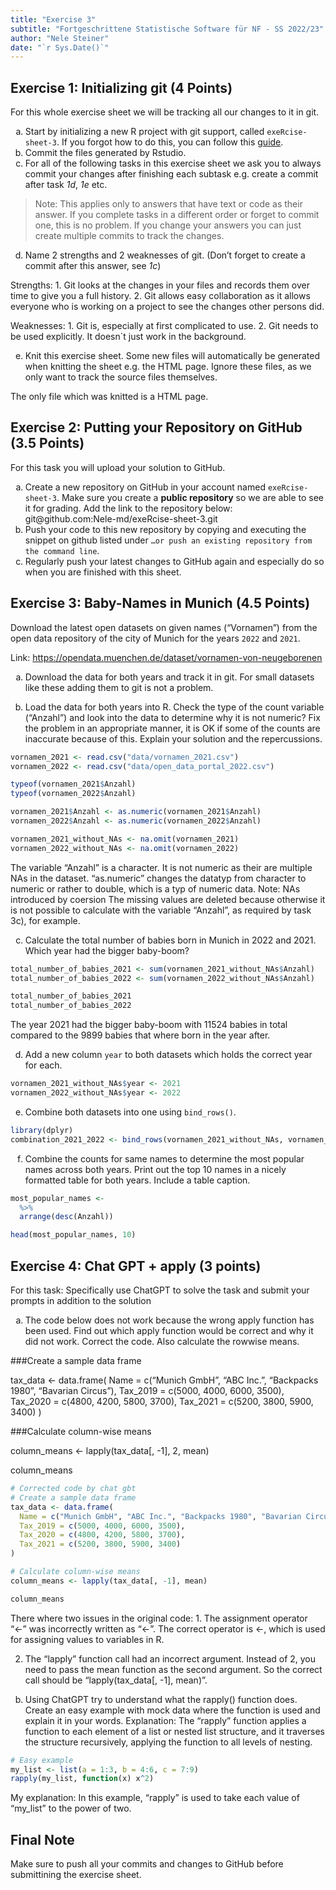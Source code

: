 ```yaml
---
title: "Exercise 3"
subtitle: "Fortgeschrittene Statistische Software für NF - SS 2022/23"
author: "Nele Steiner"
date: "`r Sys.Date()`"
---
```


## Exercise 1: Initializing git (4 Points)

For this whole exercise sheet we will be tracking all our changes to it
in git.

a)  Start by initializing a new R project with git support, called
    `exeRcise-sheet-3`. If you forgot how to do this, you can follow
    this
    [guide](https://malikaihle.github.io/Introduction-RStudio-Git-GitHub/rstudio_project.html).
b)  Commit the files generated by Rstudio.
c)  For all of the following tasks in this exercise sheet we ask you to
    always commit your changes after finishing each subtask e.g. create
    a commit after task *1d*, *1e* etc.

> Note: This applies only to answers that have text or code as their
> answer. If you complete tasks in a different order or forget to commit
> one, this is no problem. If you change your answers you can just
> create multiple commits to track the changes.

d)  Name 2 strengths and 2 weaknesses of git. (Don't forget to create a
    commit after this answer, see *1c*)
    
Strengths:
1. Git looks at the changes in your files and records them over time to give you a full history. 
2. Git allows easy collaboration as it allows everyone who is working on a project to see the changes other persons did. 

Weaknesses:
1. Git is, especially at first complicated to use. 
2. Git needs to be used explicitly. It doesn`t just work in the background. 

e)  Knit this exercise sheet. Some new files will automatically be
    generated when knitting the sheet e.g. the HTML page. Ignore these
    files, as we only want to track the source files themselves.
    
The only file which was knitted is a HTML page. 

## Exercise 2: Putting your Repository on GitHub (3.5 Points)

For this task you will upload your solution to GitHub.

a)  Create a new repository on GitHub in your account named
    `exeRcise-sheet-3`. Make sure you create a **public repository** so
    we are able to see it for grading. Add the link to the repository
    below:
    git@github.com:Nele-md/exeRcise-sheet-3.git
b)  Push your code to this new repository by copying and executing the
    snippet on github listed under
    `…or push an existing repository from the command line`.
c)  Regularly push your latest changes to GitHub again and especially do
    so when you are finished with this sheet.

## Exercise 3: Baby-Names in Munich (4.5 Points)

Download the latest open datasets on given names ("Vornamen") from the
open data repository of the city of Munich for the years `2022` and
`2021`.

Link: <https://opendata.muenchen.de/dataset/vornamen-von-neugeborenen>

a)  Download the data for both years and track it in git. For small
    datasets like these adding them to git is not a problem.

b)  Load the data for both years into R. Check the type of the count
    variable ("Anzahl") and look into the data to determine why it is
    not numeric? Fix the problem in an appropriate manner, it is OK if
    some of the counts are inaccurate because of this. Explain your
    solution and the repercussions.
```r
vornamen_2021 <- read.csv("data/vornamen_2021.csv")
vornamen_2022 <- read.csv("data/open_data_portal_2022.csv")

typeof(vornamen_2021$Anzahl)
typeof(vornamen_2022$Anzahl)

vornamen_2021$Anzahl <- as.numeric(vornamen_2021$Anzahl)
vornamen_2022$Anzahl <- as.numeric(vornamen_2022$Anzahl)

vornamen_2021_without_NAs <- na.omit(vornamen_2021)
vornamen_2022_without_NAs <- na.omit(vornamen_2022)
```
The variable "Anzahl" is a character. It is not numeric as their are multiple NAs in the dataset. 
"as.numeric" changes the datatyp from character to numeric or rather to double, which is a typ of numeric data. 
Note: NAs introduced by coersion 
The missing values are deleted because otherwise it is not possible to calculate with the variable "Anzahl", as required by task 3c), for example. 

c)  Calculate the total number of babies born in Munich in 2022
    and 2021. Which year had the bigger baby-boom?
```r
total_number_of_babies_2021 <- sum(vornamen_2021_without_NAs$Anzahl)
total_number_of_babies_2022 <- sum(vornamen_2022_without_NAs$Anzahl)

total_number_of_babies_2021
total_number_of_babies_2022
```
The year 2021 had the bigger baby-boom with 11524 babies in total compared to the 9899 babies that where born in the year after. 

d)  Add a new column `year` to both datasets which holds the correct
    year for each.
```r
vornamen_2021_without_NAs$year <- 2021
vornamen_2022_without_NAs$year <- 2022
```


e)  Combine both datasets into one using `bind_rows()`.
```r
library(dplyr)
combination_2021_2022 <- bind_rows(vornamen_2021_without_NAs, vornamen_2022_without_NAs)
```

f)  Combine the counts for same names to determine the most popular
    names across both years. Print out the top 10 names in a nicely
    formatted table for both years. Include a table caption.
```r
most_popular_names <- 
  %>% 
  arrange(desc(Anzahl))

head(most_popular_names, 10)
```


## Exercise 4: Chat GPT + apply (3 points)

For this task: Specifically use ChatGPT to solve the task and submit
your prompts in addition to the solution

a)  The code below does not work because the wrong apply function has
    been used. Find out which apply function would be correct and why it
    did not work. Correct the code. Also calculate the rowwise means.

###Create a sample data frame

tax_data \<- data.frame( 
Name = c("Munich GmbH", "ABC Inc.", "Backpacks 1980", "Bavarian Circus"), 
Tax_2019 = c(5000, 4000, 6000, 3500),
Tax_2020 = c(4800, 4200, 5800, 3700), 
Tax_2021 = c(5200, 3800, 5900, 3400) 
)

###Calculate column-wise means

column_means \<- lapply(tax_data\[, -1\], 2, mean)

column_means

```r
# Corrected code by chat gbt
# Create a sample data frame
tax_data <- data.frame(
  Name = c("Munich GmbH", "ABC Inc.", "Backpacks 1980", "Bavarian Circus"),
  Tax_2019 = c(5000, 4000, 6000, 3500),
  Tax_2020 = c(4800, 4200, 5800, 3700),
  Tax_2021 = c(5200, 3800, 5900, 3400)
)

# Calculate column-wise means
column_means <- lapply(tax_data[, -1], mean)

column_means

```
There where two issues in the original code: 
1. The assignment operator "<-" was incorrectly written as "\<-". The correct operator is <-, which is used for assigning values to variables in R.

2. The "lapply" function call had an incorrect argument. Instead of 2, you need to pass the mean function as the second argument. So the correct call should be "lapply(tax_data[, -1], mean)".


b)  Using ChatGPT try to understand what the rapply() function does.
    Create an easy example with mock data where the function is used and
    explain it in your words.
Explanation: The "rapply" function applies a function to each element of a list or nested list structure, and it traverses the structure recursively, applying the function to all levels of nesting.
```r
# Easy example 
my_list <- list(a = 1:3, b = 4:6, c = 7:9)
rapply(my_list, function(x) x^2)
```
My explanation: In this example, "rapply" is used to take each value of "my_list" to the power of two.

## Final Note

Make sure to push all your commits and changes to GitHub before
submittining the exercise sheet.
